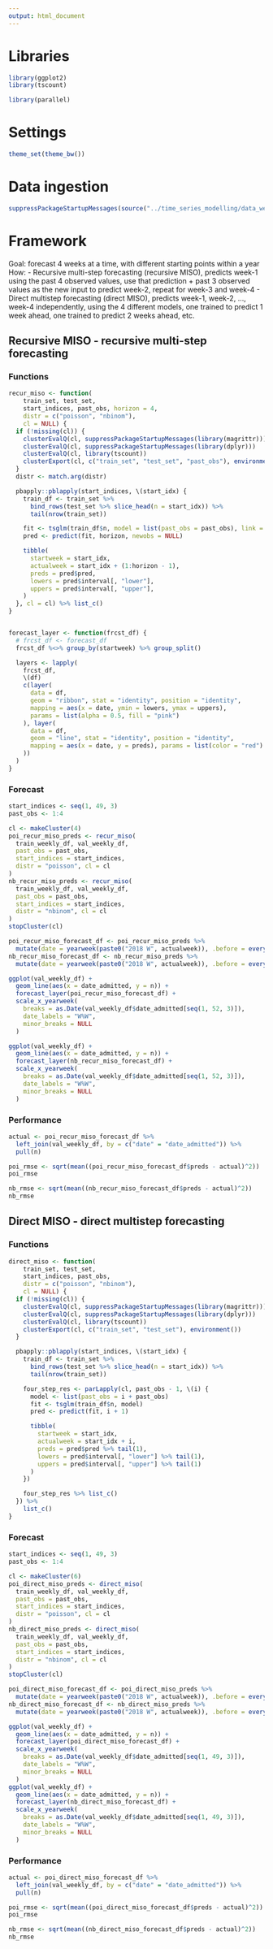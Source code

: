 ```yaml
---
output: html_document
---
```


# Libraries

```r
library(ggplot2)
library(tscount)

library(parallel)
```

# Settings
```r
theme_set(theme_bw())
```


# Data ingestion

```r
suppressPackageStartupMessages(source("../time_series_modelling/data_weekly.R"))
```

# Framework
Goal: forecast 4 weeks at a time, with different starting points within a year
How:
  - Recursive multi-step forecasting (recursive MISO), predicts week-1 using the past 4 observed values, use that prediction + past 3 observed values as the new input to predict week-2, repeat for week-3 and week-4
  - Direct multistep forecasting (direct MISO), predicts week-1, week-2, ..., week-4 independently, using the 4 different models, one trained to predict 1 week ahead, one trained to predict 2 weeks ahead, etc.

## Recursive MISO - recursive multi-step forecasting

### Functions

```r
recur_miso <- function(
    train_set, test_set,
    start_indices, past_obs, horizon = 4,
    distr = c("poisson", "nbinom"),
    cl = NULL) {
  if (!missing(cl)) {
    clusterEvalQ(cl, suppressPackageStartupMessages(library(magrittr)))
    clusterEvalQ(cl, suppressPackageStartupMessages(library(dplyr)))
    clusterEvalQ(cl, library(tscount))
    clusterExport(cl, c("train_set", "test_set", "past_obs"), environment())
  }
  distr <- match.arg(distr)

  pbapply::pblapply(start_indices, \(start_idx) {
    train_df <- train_set %>%
      bind_rows(test_set %>% slice_head(n = start_idx)) %>%
      tail(nrow(train_set))

    fit <- tsglm(train_df$n, model = list(past_obs = past_obs), link = "log", distr = distr)
    pred <- predict(fit, horizon, newobs = NULL)

    tibble(
      startweek = start_idx,
      actualweek = start_idx + (1:horizon - 1),
      preds = pred$pred,
      lowers = pred$interval[, "lower"],
      uppers = pred$interval[, "upper"],
    )
  }, cl = cl) %>% list_c()
}


forecast_layer <- function(frcst_df) {
  # frcst_df <- forecast_df
  frcst_df %<>% group_by(startweek) %>% group_split()

  layers <- lapply(
    frcst_df,
    \(df)
    c(layer(
      data = df,
      geom = "ribbon", stat = "identity", position = "identity",
      mapping = aes(x = date, ymin = lowers, ymax = uppers),
      params = list(alpha = 0.5, fill = "pink")
    ), layer(
      data = df,
      geom = "line", stat = "identity", position = "identity",
      mapping = aes(x = date, y = preds), params = list(color = "red")
    ))
  )
}
```


### Forecast
```r
start_indices <- seq(1, 49, 3)
past_obs <- 1:4

cl <- makeCluster(4)
poi_recur_miso_preds <- recur_miso(
  train_weekly_df, val_weekly_df,
  past_obs = past_obs,
  start_indices = start_indices,
  distr = "poisson", cl = cl
)
nb_recur_miso_preds <- recur_miso(
  train_weekly_df, val_weekly_df,
  past_obs = past_obs,
  start_indices = start_indices,
  distr = "nbinom", cl = cl
)
stopCluster(cl)

poi_recur_miso_forecast_df <- poi_recur_miso_preds %>%
  mutate(date = yearweek(paste0("2018 W", actualweek)), .before = everything())
nb_recur_miso_forecast_df <- nb_recur_miso_preds %>%
  mutate(date = yearweek(paste0("2018 W", actualweek)), .before = everything())

ggplot(val_weekly_df) +
  geom_line(aes(x = date_admitted, y = n)) +
  forecast_layer(poi_recur_miso_forecast_df) +
  scale_x_yearweek(
    breaks = as.Date(val_weekly_df$date_admitted[seq(1, 52, 3)]),
    date_labels = "W%W",
    minor_breaks = NULL
  )

ggplot(val_weekly_df) +
  geom_line(aes(x = date_admitted, y = n)) +
  forecast_layer(nb_recur_miso_forecast_df) +
  scale_x_yearweek(
    breaks = as.Date(val_weekly_df$date_admitted[seq(1, 52, 3)]),
    date_labels = "W%W",
    minor_breaks = NULL
  )
```

### Performance

```r
actual <- poi_recur_miso_forecast_df %>%
  left_join(val_weekly_df, by = c("date" = "date_admitted")) %>%
  pull(n)

poi_rmse <- sqrt(mean((poi_recur_miso_forecast_df$preds - actual)^2))
poi_rmse

nb_rmse <- sqrt(mean((nb_recur_miso_forecast_df$preds - actual)^2))
nb_rmse
```

## Direct MISO - direct multistep forecasting
### Functions
```r
direct_miso <- function(
    train_set, test_set,
    start_indices, past_obs,
    distr = c("poisson", "nbinom"),
    cl = NULL) {
  if (!missing(cl)) {
    clusterEvalQ(cl, suppressPackageStartupMessages(library(magrittr)))
    clusterEvalQ(cl, suppressPackageStartupMessages(library(dplyr)))
    clusterEvalQ(cl, library(tscount))
    clusterExport(cl, c("train_set", "test_set"), environment())
  }

  pbapply::pblapply(start_indices, \(start_idx) {
    train_df <- train_set %>%
      bind_rows(test_set %>% slice_head(n = start_idx)) %>%
      tail(nrow(train_set))

    four_step_res <- parLapply(cl, past_obs - 1, \(i) {
      model <- list(past_obs = i + past_obs)
      fit <- tsglm(train_df$n, model)
      pred <- predict(fit, i + 1)

      tibble(
        startweek = start_idx,
        actualweek = start_idx + i,
        preds = pred$pred %>% tail(1),
        lowers = pred$interval[, "lower"] %>% tail(1),
        uppers = pred$interval[, "upper"] %>% tail(1)
      )
    })

    four_step_res %>% list_c()
  }) %>%
    list_c()
}
```

### Forecast
```r
start_indices <- seq(1, 49, 3)
past_obs <- 1:4

cl <- makeCluster(6)
poi_direct_miso_preds <- direct_miso(
  train_weekly_df, val_weekly_df,
  past_obs = past_obs,
  start_indices = start_indices,
  distr = "poisson", cl = cl
)
nb_direct_miso_preds <- direct_miso(
  train_weekly_df, val_weekly_df,
  past_obs = past_obs,
  start_indices = start_indices,
  distr = "nbinom", cl = cl
)
stopCluster(cl)

poi_direct_miso_forecast_df <- poi_direct_miso_preds %>%
  mutate(date = yearweek(paste0("2018 W", actualweek)), .before = everything())
nb_direct_miso_forecast_df <- nb_direct_miso_preds %>%
  mutate(date = yearweek(paste0("2018 W", actualweek)), .before = everything())

ggplot(val_weekly_df) +
  geom_line(aes(x = date_admitted, y = n)) +
  forecast_layer(poi_direct_miso_forecast_df) +
  scale_x_yearweek(
    breaks = as.Date(val_weekly_df$date_admitted[seq(1, 49, 3)]),
    date_labels = "W%W",
    minor_breaks = NULL
  )
ggplot(val_weekly_df) +
  geom_line(aes(x = date_admitted, y = n)) +
  forecast_layer(nb_direct_miso_forecast_df) +
  scale_x_yearweek(
    breaks = as.Date(val_weekly_df$date_admitted[seq(1, 49, 3)]),
    date_labels = "W%W",
    minor_breaks = NULL
  )
```

### Performance

```r
actual <- poi_direct_miso_forecast_df %>%
  left_join(val_weekly_df, by = c("date" = "date_admitted")) %>%
  pull(n)

poi_rmse <- sqrt(mean((poi_direct_miso_forecast_df$preds - actual)^2))
poi_rmse

nb_rmse <- sqrt(mean((nb_direct_miso_forecast_df$preds - actual)^2))
nb_rmse
```
